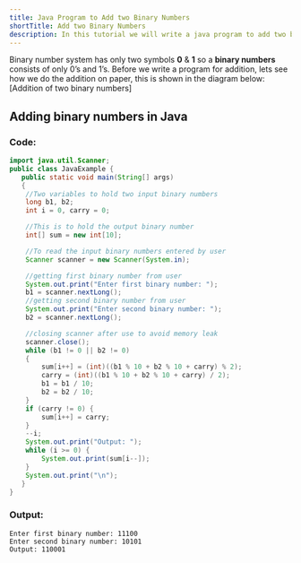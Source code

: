 ```yaml
---
title: Java Program to Add two Binary Numbers
shortTitle: Add two Binary Numbers
description: In this tutorial we will write a java program to add two binary numbers.
---
```


Binary number system has only two symbols **0** & **1** so a **binary numbers** consists of only 0’s and 1’s. Before we write a program for addition, lets see how we do the addition on paper, this is shown in the diagram below:
[Addition of two binary numbers]

## Adding binary numbers in Java

### Code:

```java
import java.util.Scanner;
public class JavaExample {
   public static void main(String[] args)
   {
	//Two variables to hold two input binary numbers
	long b1, b2;
	int i = 0, carry = 0;

	//This is to hold the output binary number
	int[] sum = new int[10];

	//To read the input binary numbers entered by user
	Scanner scanner = new Scanner(System.in);

	//getting first binary number from user
	System.out.print("Enter first binary number: ");
	b1 = scanner.nextLong();
	//getting second binary number from user
	System.out.print("Enter second binary number: ");
	b2 = scanner.nextLong();

	//closing scanner after use to avoid memory leak
	scanner.close();
	while (b1 != 0 || b2 != 0)
	{
		sum[i++] = (int)((b1 % 10 + b2 % 10 + carry) % 2);
		carry = (int)((b1 % 10 + b2 % 10 + carry) / 2);
		b1 = b1 / 10;
		b2 = b2 / 10;
	}
	if (carry != 0) {
		sum[i++] = carry;
	}
	--i;
	System.out.print("Output: ");
	while (i >= 0) {
		System.out.print(sum[i--]);
	}
	System.out.print("\n");
   }
}
```

### Output:

```plaintext
Enter first binary number: 11100
Enter second binary number: 10101
Output: 110001
```
